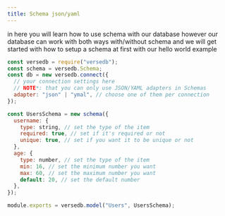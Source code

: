```yaml
---
title: Schema json/yaml
---
```


in here you will learn how to use schema with our database however our database can work with both ways with/without schema
and we will get started with how to setup a schema at first with our hello world example

```js
const versedb = require("versedb");
const schema = versedb.Schema;
const db = new versedb.connect({
  // your connection settings here
  // NOTE*: that you can only use JSON/YAML adapters in Schemas
  adapter: "json" | "ymal", // choose one of them per connection
});

const UsersSchema = new schema({
  username: {
    type: string, // set the type of the item
    required: true, // set if it's required or not
    unique: true, // set if you want it to be unique or not
  },
  age: {
    type: number, // set the type of the item
    min: 16, // set the minimum number you want
    max: 60, // set the maximum number you want
    default: 20, // set the default number
  },
});

module.exports = versedb.model("Users", UsersSchema);
```
